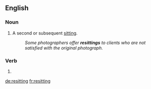 ==English==

===Noun===
{{en-noun}}

# {{context|photography|lang=en}} A second or subsequent [[sitting]].
#: ''Some photographers offer '''resittings''' to clients who are not satisfied with the original photograph.''

===Verb===
{{head|en|present participle}}

# {{present participle of|resit|lang=en|nocat=1}}

[[de:resitting]]
[[fr:resitting]]